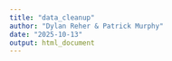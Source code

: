 ```yaml
---
title: "data_cleanup"
author: "Dylan Reher & Patrick Murphy"
date: "2025-10-13"
output: html_document
---
```


```r

```

